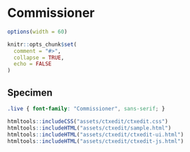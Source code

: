 # Commissioner

```r
options(width = 60)

knitr::opts_chunk$set(
  comment = "#>",
  collapse = TRUE,
  echo = FALSE
)
```

## Specimen

<link rel="preconnect" href="https://fonts.googleapis.com">
<link rel="preconnect" href="https://fonts.gstatic.com" crossorigin>
<link href="https://fonts.googleapis.com/css2?family=Commissioner:wght@400;700&display=swap" rel="stylesheet">

```css
.live { font-family: "Commissioner", sans-serif; }
```

```r
htmltools::includeCSS("assets/ctxedit/ctxedit.css")
htmltools::includeHTML("assets/ctxedit/sample.html")
htmltools::includeHTML("assets/ctxedit/ctxedit-ui.html")
htmltools::includeHTML("assets/ctxedit/ctxedit-js.html")
```
